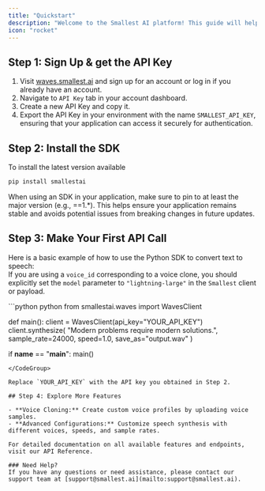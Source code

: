 ```yaml
---
title: "Quickstart"
description: "Welcome to the Smallest AI platform! This guide will help you get started quickly with generating your first text-to-speech using Python and Smallest AI API.  "
icon: "rocket"
---
```

   
## Step 1: Sign Up & get the API Key  

1. Visit [waves.smallest.ai](https://waves.smallest.ai/) and sign up for an account or log in if you already have an account.  
2. Navigate to `API Key` tab in your account dashboard.
3. Create a new API Key and copy it.
4. Export the API Key in your environment with the name `SMALLEST_API_KEY`, ensuring that your application can access it securely for authentication.  

## Step 2: Install the SDK

To install the latest version available   
```bash
pip install smallestai
```  
When using an SDK in your application, make sure to pin to at least the major version (e.g., ==1.*). This helps ensure your application remains stable and avoids potential issues from breaking changes in future updates.  

## Step 3: Make Your First API Call
Here is a basic example of how to use the Python SDK to convert text to speech:    
<Note>
If you are using a `voice_id` corresponding to a voice clone, you should explicitly set the `model` parameter to `"lightning-large"` in the `Smallest` client or payload.
</Note>

<CodeGroup>
```python python
from smallestai.waves import WavesClient

def main():
    client = WavesClient(api_key="YOUR_API_KEY")
    client.synthesize(
        "Modern problems require modern solutions.",
        sample_rate=24000,
        speed=1.0,
        save_as="output.wav"
    )

if __name__ == "__main__":
    main()
```
</CodeGroup>  

Replace `YOUR_API_KEY` with the API key you obtained in Step 2.  

## Step 4: Explore More Features

- **Voice Cloning:** Create custom voice profiles by uploading voice samples.
- **Advanced Configurations:** Customize speech synthesis with different voices, speeds, and sample rates.  

For detailed documentation on all available features and endpoints, visit our API Reference.  

### Need Help?
If you have any questions or need assistance, please contact our support team at [support@smallest.ai](mailto:support@smallest.ai).



